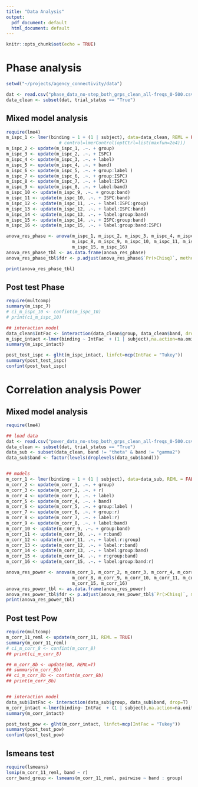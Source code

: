 ```yaml
---
title: "Data Analysis"
output:
  pdf_document: default
  html_document: default
---
```


```r
knitr::opts_chunk$set(echo = TRUE)
```

# Phase analysis
```r
setwd("~/projects/agency_connectivity/data")

dat <- read.csv("phase_data_no-step_both_grps_clean_all-freqs_0-500.csv")
data_clean <- subset(dat, trial_status == "True")
```

## Mixed model analysis
```r
require(lme4)
m_ispc_1 <- lmer(binding ~ 1 + (1 | subject), data=data_clean, REML = FALSE)
                    # control=lmerControl(optCtrl=list(maxfun=2e4)))
m_ispc_2 <- update(m_ispc_1, .~. + group)
m_ispc_3 <- update(m_ispc_2, .~. + ISPC)
m_ispc_4 <- update(m_ispc_3, .~. + label)
m_ispc_5 <- update(m_ispc_4, .~. + band)
m_ispc_6 <- update(m_ispc_5, .~. + group:label )
m_ispc_7 <- update(m_ispc_6, .~. + group:ISPC)
m_ispc_8 <- update(m_ispc_7, .~. + label:ISPC)
m_ispc_9 <- update(m_ispc_8, .~. + label:band)
m_ispc_10 <- update(m_ispc_9, .~. + group:band)
m_ispc_11 <- update(m_ispc_10, .~. + ISPC:band)
m_ispc_12 <- update(m_ispc_11, .~. + label:ISPC:group)
m_ispc_13 <- update(m_ispc_12, .~. + label:ISPC:band)
m_ispc_14 <- update(m_ispc_13, .~. + label:group:band)
m_ispc_15 <- update(m_ispc_14, .~. + ISPC:group:band)
m_ispc_16 <- update(m_ispc_15, .~. + label:group:band:ISPC)

anova_res_phase <- anova(m_ispc_1, m_ispc_2, m_ispc_3, m_ispc_4, m_ispc_5, m_ispc_6, m_ispc_7,
                         m_ispc_8, m_ispc_9, m_ispc_10, m_ispc_11, m_ispc_12, m_ispc_13, m_ispc_14,
                         m_ispc_15, m_ispc_16)
anova_res_phase_tbl <- as.data.frame(anova_res_phase)
anova_res_phase_tbl$fdr <- p.adjust(anova_res_phase$`Pr(>Chisq)`, method = "fdr")

print(anova_res_phase_tbl)
```

## Post test Phase
```r
require(multcomp)
summary(m_ispc_7)
# ci_m_ispc_10 <- confint(m_ispc_10)
# print(ci_m_ispc_10)

## interaction model
data_clean$IntFac <- interaction(data_clean$group, data_clean$band, drop=T)
m_ispc_intact <-lmer(binding ~ IntFac  + (1 | subject),na.action=na.omit, data=data_clean)
summary(m_ispc_intact)

post_test_ispc <- glht(m_ispc_intact, linfct=mcp(IntFac = "Tukey"))
summary(post_test_ispc)
confint(post_test_ispc)
```

<!-- ## lsmeans test -->
<!-- ```{r lsmeans test phase} -->
<!-- require(lsmeans) -->
<!-- lsmip(m_ispc_10, band ~ group) -->
<!-- lsmeans(m_ispc_10, pairwise ~ band : group) -->
<!-- ``` -->

# Correlation analysis Power
## Mixed model analysis
```r
require(lme4)

## load data
dat <- read.csv("power_data_no-step_both_grps_clean_all-freqs_0-500.csv")
data_clean <- subset(dat, trial_status == "True")
data_sub <- subset(data_clean, band != "theta" & band != "gamma2")
data_sub$band <- factor(levels(droplevels(data_sub$band)))


## models
m_corr_1 <- lmer(binding ~ 1 + (1 | subject), data=data_sub, REML = FALSE)
m_corr_2 <- update(m_corr_1, .~. + group)
m_corr_3 <- update(m_corr_2, .~. + r)
m_corr_4 <- update(m_corr_3, .~. + label)
m_corr_5 <- update(m_corr_4, .~. + band)
m_corr_6 <- update(m_corr_5, .~. + group:label )
m_corr_7 <- update(m_corr_6, .~. + group:r)
m_corr_8 <- update(m_corr_7, .~. + label:r)
m_corr_9 <- update(m_corr_8, .~. + label:band)
m_corr_10 <- update(m_corr_9, .~. + group:band)
m_corr_11 <- update(m_corr_10, .~. + r:band)
m_corr_12 <- update(m_corr_11, .~. + label:r:group)
m_corr_13 <- update(m_corr_12, .~. + label:r:band)
m_corr_14 <- update(m_corr_13, .~. + label:group:band)
m_corr_15 <- update(m_corr_14, .~. + r:group:band)
m_corr_16 <- update(m_corr_15, .~. + label:group:band:r)

anova_res_power <- anova(m_corr_1, m_corr_2, m_corr_3, m_corr_4, m_corr_5, m_corr_6, m_corr_7, 
                         m_corr_8, m_corr_9, m_corr_10, m_corr_11, m_corr_12, m_corr_13, m_corr_14,
                         m_corr_15, m_corr_16)
anova_res_power_tbl <- as.data.frame(anova_res_power)
anova_res_power_tbl$fdr <- p.adjust(anova_res_power_tbl$`Pr(>Chisq)`, method = "fdr")
print(anova_res_power_tbl)
```


## Post test Pow

```r
require(multcomp)
m_corr_11_reml <- update(m_corr_11, REML = TRUE)
summary(m_corr_11_reml)
# ci_m_corr_8 <- confint(m_corr_8)
## print(ci_m_corr_8)

## m_corr_8b <- update(m8, REML=T)
## summary(m_corr_8b)
## ci_m_corr_8b <- confint(m_corr_8b)
## print(m_corr_8b)


## interaction model
data_sub$IntFac <- interaction(data_sub$group, data_sub$band, drop=T)
m_corr_intact <-lmer(binding~ IntFac  + (1 | subject),na.action=na.omit, data=data_sub)
summary(m_corr_intact)

post_test_pow <- glht(m_corr_intact, linfct=mcp(IntFac = "Tukey"))
summary(post_test_pow)
confint(post_test_pow)
```

## lsmeans test
```r
require(lsmeans)
lsmip(m_corr_11_reml, band ~ r)
corr_band_group <- lsmeans(m_corr_11_reml, pairwise ~ band : group)
```
